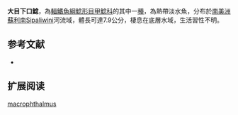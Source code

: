 {{Speciesbox
| name = 大目下口鯰
| image = 
| image_width = 250px
| image_caption = 
| status = NE
| status_system = IUCN3.1
| genus = Hypostomus
| species = macrophthalmus
| authority = [[Boeseman|Boeseman]], 1968
| synonyms = *''Hypostomus pseudohemiurus macrophthalmus'',Boeseman, 1968
}}

'''大目下口鯰'''，為[[輻鰭魚綱|輻鰭魚綱]][[鯰形目|鯰形目]][[甲鯰科|甲鯰科]]的其中一[[種|種]]，為熱帶淡水魚，分布於[[南美洲|南美洲]][[蘇利南|蘇利南]]Sipaliwini河流域，體長可達7.9公分，棲息在底層水域，生活習性不明。

==参考文献==
*{{FishBase_species|genus=Hypostomus|species=macrophthalmus|year=2014|month=12}}

== 扩展阅读 ==
{{refbegin}}
{{wikispecies-inline|Hypostomus macrophthalmus|大目下口鯰}}
{{refend}}
{{Taxonbar|from=Q11682723}}

[[Category:下口鯰屬|macrophthalmus]]